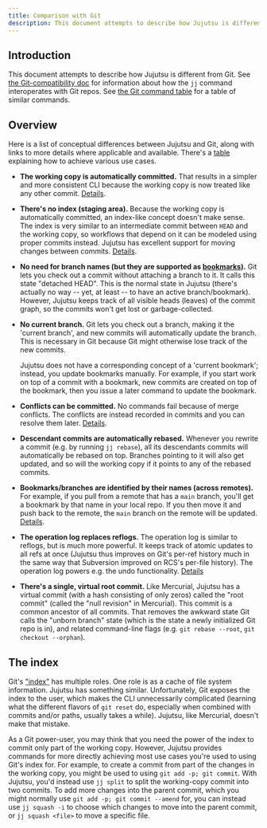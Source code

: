 ```yaml
---
title: Comparison with Git
description: This document attempts to describe how Jujutsu is different from Git. See
---
```


## Introduction

This document attempts to describe how Jujutsu is different from Git. See
[the Git-compatibility doc](git-compatibility.md) for information about how
the `jj` command interoperates with Git repos. See
[the Git command table](git-command-table.md) for a table of similar commands.


## Overview

Here is a list of conceptual differences between Jujutsu and Git, along with
links to more details where applicable and available. There's a
[table](git-command-table.md) explaining how to achieve various use cases.

* **The working copy is automatically committed.** That results in a simpler and
  more consistent CLI because the working copy is now treated like any other
  commit. [Details](working-copy.md).
* **There's no index (staging area).** Because the working copy is automatically
  committed, an index-like concept doesn't make sense. The index is very similar
  to an intermediate commit between `HEAD` and the working copy, so workflows
  that depend on it can be modeled using proper commits instead. Jujutsu has
  excellent support for moving changes between commits. [Details](#the-index).
* **No need for branch names (but they are supported as
  [bookmarks](glossary.md#bookmark)).** Git lets you check out a commit without
  attaching a branch to it. It calls this state "detached HEAD". This is the
  normal state in Jujutsu (there's actually no way -- yet, at least -- to have
  an active branch/bookmark). However, Jujutsu keeps track of all visible heads
  (leaves) of the commit graph, so the commits won't get lost or
  garbage-collected.
* **No current branch.** Git lets you check out a branch, making it the 'current
  branch', and new commits will automatically update the branch. This is
  necessary in Git because Git might otherwise lose track of the new commits.

    Jujutsu does not have a corresponding concept of a 'current bookmark';
  instead, you update bookmarks manually. For example, if you start work on top
  of a commit with a bookmark, new commits are created on top of the bookmark,
  then you issue a later command to update the bookmark.
* **Conflicts can be committed.** No commands fail because of merge conflicts.
  The conflicts are instead recorded in commits and you can resolve them later.
  [Details](conflicts.md).
* **Descendant commits are automatically rebased.** Whenever you rewrite a
  commit (e.g. by running `jj rebase`), all its descendants commits will
  automatically be rebased on top. Branches pointing to it will also get
  updated, and so will the working copy if it points to any of the rebased
  commits.
* **Bookmarks/branches are identified by their names (across remotes).** For
  example, if you pull from a remote that has a `main` branch, you'll get a
  bookmark by that name in your local repo. If you then move it and push back to
  the remote, the `main` branch on the remote will be updated.
  [Details](bookmarks.md).
* **The operation log replaces reflogs.** The operation log is similar to
  reflogs, but is much more powerful. It keeps track of atomic updates to all
  refs at once (Jujutsu thus improves on Git's per-ref history much in the same
  way that Subversion improved on RCS's per-file history). The operation log
  powers e.g. the undo functionality. [Details](operation-log.md)
* **There's a single, virtual root commit.** Like Mercurial, Jujutsu has a
  virtual commit (with a hash consisting of only zeros) called the "root commit"
  (called the "null revision" in Mercurial). This commit is a common ancestor of
  all commits. That removes the awkward state Git calls the "unborn branch"
  state (which is the state a newly initialized Git repo is in), and related
  command-line flags (e.g. `git rebase --root`, `git checkout --orphan`).


## The index

Git's ["index"](https://git-scm.com/book/en/v2/Git-Tools-Reset-Demystified) has
multiple roles. One role is as a cache of file system information. Jujutsu has
something similar. Unfortunately, Git exposes the index to the user, which makes
the CLI unnecessarily complicated (learning what the different flavors of
`git reset` do, especially when combined with commits and/or paths, usually
takes a while). Jujutsu, like Mercurial, doesn't make that mistake.

As a Git power-user, you may think that you need the power of the index to
commit only part of the working copy. However, Jujutsu provides commands for
more directly achieving most use cases you're used to using Git's index for. For
example, to create a commit from part of the changes in the working copy, you
might be used to using `git add -p; git commit`. With Jujutsu, you'd instead
use `jj split` to split the working-copy commit into two commits. To add more
changes into the parent commit, which you might normally use
`git add -p; git commit --amend` for, you can instead use `jj squash -i` to
choose which changes to move into the parent commit, or `jj squash <file>` to
move a specific file.
